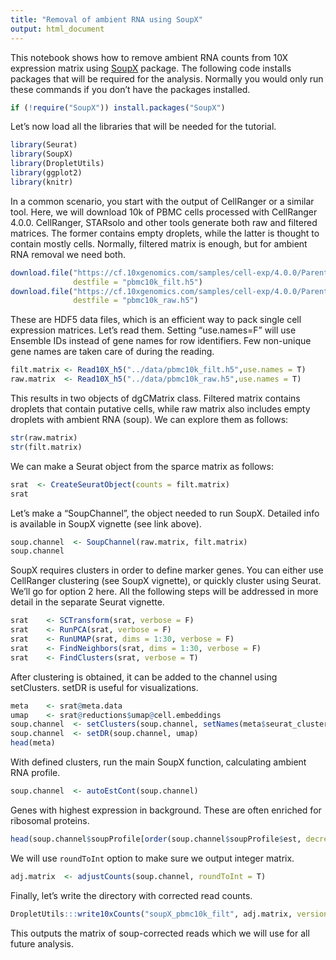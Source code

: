 ```yaml
---
title: "Removal of ambient RNA using SoupX"
output: html_document
---
```


This notebook shows how to remove ambient RNA counts from 10X expression matrix using [SoupX](https://cran.r-project.org/web/packages/SoupX/vignettes/pbmcTutorial.html) package. The following code installs packages that will be required for the analysis. Normally you would only run these commands if you don't have the packages installed. 

```r
if (!require("SoupX")) install.packages("SoupX")
```

Let's now load all the libraries that will be needed for the tutorial.

```r
library(Seurat)
library(SoupX)
library(DropletUtils)
library(ggplot2)
library(knitr)
```

In a common scenario, you start with the output of CellRanger or a similar tool. Here, we will download 10k of PBMC cells processed with CellRanger 4.0.0. CellRanger, STARsolo and other tools generate both raw and filtered matrices. The former contains empty droplets, while the latter is thought to contain mostly cells. Normally, filtered matrix is enough, but for ambient RNA removal we need both. 

```r
download.file("https://cf.10xgenomics.com/samples/cell-exp/4.0.0/Parent_NGSC3_DI_PBMC/Parent_NGSC3_DI_PBMC_filtered_feature_bc_matrix.h5",
              destfile = "pbmc10k_filt.h5")
download.file("https://cf.10xgenomics.com/samples/cell-exp/4.0.0/Parent_NGSC3_DI_PBMC/Parent_NGSC3_DI_PBMC_raw_feature_bc_matrix.h5",
              destfile = "pbmc10k_raw.h5")
```

These are HDF5 data files, which is an efficient way to pack single cell expression matrices. Let's read them. Setting "use.names=F" will use Ensemble IDs instead of gene names for row identifiers. Few non-unique gene names are taken care of during the reading. 

```r
filt.matrix <- Read10X_h5("../data/pbmc10k_filt.h5",use.names = T)
raw.matrix  <- Read10X_h5("../data/pbmc10k_raw.h5",use.names = T)
```

This results in two objects of dgCMatrix class. Filtered matrix contains droplets that contain putative cells, while raw matrix also includes empty droplets with ambient RNA (soup). We can explore them as follows: 

```r
str(raw.matrix)
str(filt.matrix)
```

We can make a Seurat object from the sparce matrix as follows: 

```r
srat  <- CreateSeuratObject(counts = filt.matrix)
srat
```

Let's make a "SoupChannel", the object needed to run SoupX. Detailed info is available in SoupX vignette (see link above).

```r
soup.channel  <- SoupChannel(raw.matrix, filt.matrix)
soup.channel
```

SoupX requires clusters in order to define marker genes. You can either use CellRanger clustering (see SoupX vignette), or quickly cluster using Seurat. We'll go for option 2 here. All the following steps will be addressed in more detail in the separate Seurat vignette.

```r
srat    <- SCTransform(srat, verbose = F)
srat    <- RunPCA(srat, verbose = F)
srat    <- RunUMAP(srat, dims = 1:30, verbose = F)
srat    <- FindNeighbors(srat, dims = 1:30, verbose = F)
srat    <- FindClusters(srat, verbose = T)
```

After clustering is obtained, it can be added to the channel using setClusters. setDR is useful for visualizations. 

```r
meta    <- srat@meta.data
umap    <- srat@reductions$umap@cell.embeddings
soup.channel  <- setClusters(soup.channel, setNames(meta$seurat_clusters, rownames(meta)))
soup.channel  <- setDR(soup.channel, umap)
head(meta)
```

With defined clusters, run the main SoupX function, calculating ambient RNA profile.

```r
soup.channel  <- autoEstCont(soup.channel)
```

Genes with highest expression in background. These are often enriched for ribosomal proteins. 

```r
head(soup.channel$soupProfile[order(soup.channel$soupProfile$est, decreasing = T), ], n = 20)
```

We will use `roundToInt` option to make sure we output integer matrix.

```r
adj.matrix  <- adjustCounts(soup.channel, roundToInt = T)
```

Finally, let's write the directory with corrected read counts. 

```r
DropletUtils:::write10xCounts("soupX_pbmc10k_filt", adj.matrix, version = "3")
```

This outputs the matrix of soup-corrected reads which we will use for all future analysis.
